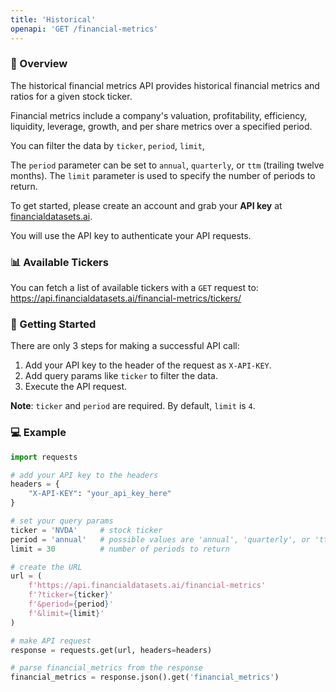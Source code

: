 ```yaml
---
title: 'Historical'
openapi: 'GET /financial-metrics'
---
```


### 👋  Overview
The historical financial metrics API provides historical financial metrics and ratios for a given stock ticker.

Financial metrics include a company's valuation, profitability, efficiency, liquidity, leverage, growth, and per share metrics over a specified period.

You can filter the data by `ticker`, `period`, `limit`, 

The `period` parameter can be set to `annual`, `quarterly`, or `ttm` (trailing twelve months). The `limit` parameter is used to specify the number of periods to return.

To get started, please create an account and grab your <b>API key</b> at [financialdatasets.ai](https://financialdatasets.ai).

You will use the API key to authenticate your API requests.

### 📊 Available Tickers
You can fetch a list of available tickers with a `GET` request to:
https://api.financialdatasets.ai/financial-metrics/tickers/

###  🚀  Getting Started
There are only 3 steps for making a successful API call:
1. Add your API key to the header of the request as `X-API-KEY`.
2. Add query params like `ticker` to filter the data.
3. Execute the API request.

**Note**: `ticker` and `period` are required. By default, `limit` is `4`.

### 💻  Example

```python Financial Metrics
import requests

# add your API key to the headers
headers = {
    "X-API-KEY": "your_api_key_here"
}

# set your query params
ticker = 'NVDA'     # stock ticker
period = 'annual'   # possible values are 'annual', 'quarterly', or 'ttm'
limit = 30          # number of periods to return

# create the URL
url = (
    f'https://api.financialdatasets.ai/financial-metrics'
    f'?ticker={ticker}'
    f'&period={period}'
    f'&limit={limit}'
)

# make API request
response = requests.get(url, headers=headers)

# parse financial_metrics from the response
financial_metrics = response.json().get('financial_metrics')
```